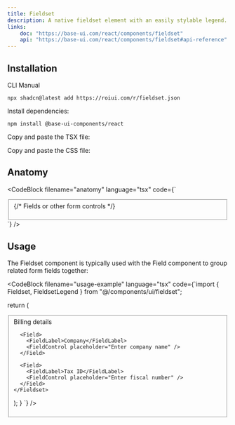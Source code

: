 ```yaml
---
title: Fieldset
description: A native fieldset element with an easily stylable legend.
links:
    doc: "https://base-ui.com/react/components/fieldset"
    api: "https://base-ui.com/react/components/fieldset#api-reference"
---
```


<ComponentPreview name="fieldset-demo" />

## Installation

<InstallationTabs>

<InstallationTabsList>
    <InstallationTabsTrigger value="cli">CLI</InstallationTabsTrigger>
    <InstallationTabsTrigger value="manual">Manual</InstallationTabsTrigger>
</InstallationTabsList>

<InstallationTabsContent value="cli">

```package-install
npx shadcn@latest add https://roiui.com/r/fieldset.json
```

</InstallationTabsContent>

<InstallationTabsContent value="manual" data-manual="true">

Install dependencies:

```package-install
npm install @base-ui-components/react
```

Copy and paste the TSX file:

<ComponentSource
    src="registry/brook/ui/fieldset/fieldset.tsx"
    title="components/ui/fieldset.tsx"
    collapsible={true}
/>

Copy and paste the CSS file:

<ComponentSource
    src="registry/brook/ui/fieldset/fieldset.module.css"
    title="components/ui/fieldset.module.css"
    language="css"
    collapsible={true}
/>

</InstallationTabsContent>

</InstallationTabs>

## Anatomy

<CodeBlock
filename="anatomy"
  language="tsx"
  code={`<Fieldset>
    <FieldsetLegend />
    {/* Fields or other form controls */}
</Fieldset>
`} />

## Usage

The Fieldset component is typically used with the Field component to group related form fields together:

<CodeBlock
filename="usage-example"
  language="tsx"
  code={`import { Fieldset, FieldsetLegend } from "@/components/ui/fieldset";

  return (
    <Fieldset>
      <FieldsetLegend>Billing details</FieldsetLegend>

      <Field>
        <FieldLabel>Company</FieldLabel>
        <FieldControl placeholder="Enter company name" />
      </Field>

      <Field>
        <FieldLabel>Tax ID</FieldLabel>
        <FieldControl placeholder="Enter fiscal number" />
      </Field>
    </Fieldset>
  );
}
`} />
